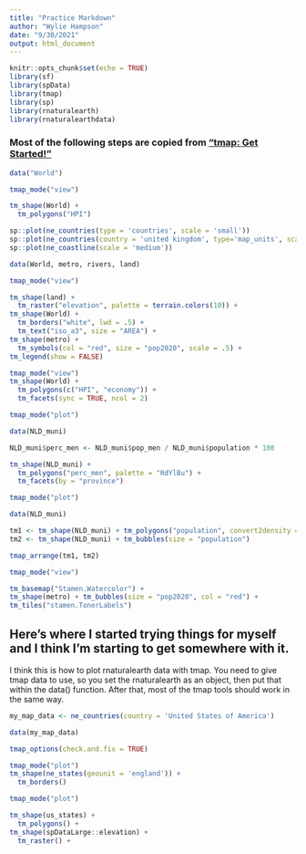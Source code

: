 ```yaml
---
title: "Practice Markdown"
author: "Wylie Hampson"
date: "9/30/2021"
output: html_document
---
```


```r
knitr::opts_chunk$set(echo = TRUE)
library(sf)
library(spData)
library(tmap)
library(sp)
library(rnaturalearth)
library(rnaturalearthdata)
```

### Most of the following steps are copied from ["tmap: Get Started!"](https://cran.r-project.org/web/packages/tmap/vignettes/tmap-getstarted.html)


```r
data("World")

tmap_mode("view")

tm_shape(World) +
  tm_polygons("HPI")
```

```r
sp::plot(ne_countries(type = 'countries', scale = 'small'))
sp::plot(ne_countries(country = 'united kingdom', type='map_units', scale = 'medium'))
sp::plot(ne_coastline(scale = 'medium'))
```

```r
data(World, metro, rivers, land)

tmap_mode("view")

tm_shape(land) +
  tm_raster("elevation", palette = terrain.colors(10)) +
tm_shape(World) +
  tm_borders("white", lwd = .5) +
  tm_text("iso_a3", size = "AREA") +
tm_shape(metro) +
  tm_symbols(col = "red", size = "pop2020", scale = .5) +
tm_legend(show = FALSE)  
```

```r
tmap_mode("view")
tm_shape(World) +
  tm_polygons(c("HPI", "economy")) +
  tm_facets(sync = TRUE, ncol = 2)
```

```r
tmap_mode("plot")

data(NLD_muni)

NLD_muni$perc_men <- NLD_muni$pop_men / NLD_muni$population * 100

tm_shape(NLD_muni) +
  tm_polygons("perc_men", palette = "RdYlBu") +
  tm_facets(by = "province")
```

```r
tmap_mode("plot")

data(NLD_muni)

tm1 <- tm_shape(NLD_muni) + tm_polygons("population", convert2density = TRUE)
tm2 <- tm_shape(NLD_muni) + tm_bubbles(size = "population")

tmap_arrange(tm1, tm2)
```

```r
tmap_mode("view")

tm_basemap("Stamen.Watercolor") +
tm_shape(metro) + tm_bubbles(size = "pop2020", col = "red") +
tm_tiles("stamen.TonerLabels")
```

## Here's where I started trying things for myself and I think I'm starting to get somewhere with it.
I think this is how to plot rnaturalearth data with tmap. You need to give tmap data to use, so you set the rnaturalearth as an object, then put that within the data() function. After that, most of the tmap tools should work in the same way.

```r
my_map_data <- ne_countries(country = 'United States of America')

data(my_map_data)

tmap_options(check.and.fix = TRUE)

tmap_mode("plot")
tm_shape(ne_states(geounit = 'england')) +
  tm_borders()


```

```r
tmap_mode("plot")

tm_shape(us_states) +
  tm_polygons() +
tm_shape(spDataLarge::elevation) +
  tm_raster() +

```




